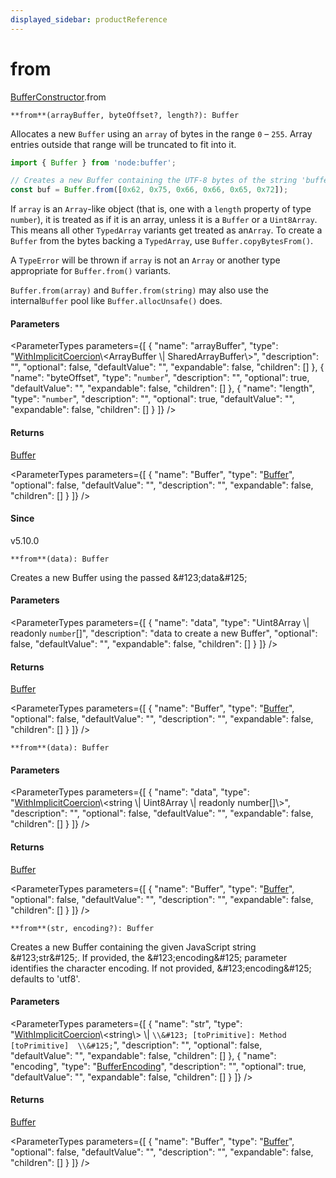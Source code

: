 ```yaml
---
displayed_sidebar: productReference
---
```



# from

[BufferConstructor](../../interfaces/BufferConstructor.mdx).from

`**from**(arrayBuffer, byteOffset?, length?): Buffer`

Allocates a new `Buffer` using an `array` of bytes in the range `0` – `255`.
Array entries outside that range will be truncated to fit into it.

```js
import { Buffer } from 'node:buffer';

// Creates a new Buffer containing the UTF-8 bytes of the string 'buffer'.
const buf = Buffer.from([0x62, 0x75, 0x66, 0x66, 0x65, 0x72]);
```

If `array` is an `Array`\-like object (that is, one with a `length` property of
type `number`), it is treated as if it is an array, unless it is a `Buffer` or
a `Uint8Array`. This means all other `TypedArray` variants get treated as an`Array`. To create a `Buffer` from the bytes backing a `TypedArray`, use `Buffer.copyBytesFrom()`.

A `TypeError` will be thrown if `array` is not an `Array` or another type
appropriate for `Buffer.from()` variants.

`Buffer.from(array)` and `Buffer.from(string)` may also use the internal`Buffer` pool like `Buffer.allocUnsafe()` does.

#### Parameters

<ParameterTypes parameters={[
  {
    "name": "arrayBuffer",
    "type": "[WithImplicitCoercion](../../types/WithImplicitCoercion.mdx)\\&#60;ArrayBuffer \\| SharedArrayBuffer\\&#62;",
    "description": "",
    "optional": false,
    "defaultValue": "",
    "expandable": false,
    "children": []
  },
  {
    "name": "byteOffset",
    "type": "`number`",
    "description": "",
    "optional": true,
    "defaultValue": "",
    "expandable": false,
    "children": []
  },
  {
    "name": "length",
    "type": "`number`",
    "description": "",
    "optional": true,
    "defaultValue": "",
    "expandable": false,
    "children": []
  }
]} />

#### Returns

[Buffer](../../variables/Buffer-1.mdx)

<ParameterTypes parameters={[
  {
    "name": "Buffer",
    "type": "[Buffer](../../variables/Buffer-1.mdx)",
    "optional": false,
    "defaultValue": "",
    "description": "",
    "expandable": false,
    "children": []
  }
]} />

#### Since

v5.10.0

`**from**(data): Buffer`

Creates a new Buffer using the passed \&#123;data\&#125;

#### Parameters

<ParameterTypes parameters={[
  {
    "name": "data",
    "type": "Uint8Array \\| readonly `number`[]",
    "description": "data to create a new Buffer",
    "optional": false,
    "defaultValue": "",
    "expandable": false,
    "children": []
  }
]} />

#### Returns

[Buffer](../../variables/Buffer-1.mdx)

<ParameterTypes parameters={[
  {
    "name": "Buffer",
    "type": "[Buffer](../../variables/Buffer-1.mdx)",
    "optional": false,
    "defaultValue": "",
    "description": "",
    "expandable": false,
    "children": []
  }
]} />

`**from**(data): Buffer`

#### Parameters

<ParameterTypes parameters={[
  {
    "name": "data",
    "type": "[WithImplicitCoercion](../../types/WithImplicitCoercion.mdx)\\&#60;string \\| Uint8Array \\| readonly number[]\\&#62;",
    "description": "",
    "optional": false,
    "defaultValue": "",
    "expandable": false,
    "children": []
  }
]} />

#### Returns

[Buffer](../../variables/Buffer-1.mdx)

<ParameterTypes parameters={[
  {
    "name": "Buffer",
    "type": "[Buffer](../../variables/Buffer-1.mdx)",
    "optional": false,
    "defaultValue": "",
    "description": "",
    "expandable": false,
    "children": []
  }
]} />

`**from**(str, encoding?): Buffer`

Creates a new Buffer containing the given JavaScript string \&#123;str\&#125;.
If provided, the \&#123;encoding\&#125; parameter identifies the character encoding.
If not provided, \&#123;encoding\&#125; defaults to 'utf8'.

#### Parameters

<ParameterTypes parameters={[
  {
    "name": "str",
    "type": "[WithImplicitCoercion](../../types/WithImplicitCoercion.mdx)\\&#60;string\\&#62; \\| `\\&#123; [toPrimitive]: Method [toPrimitive]  \\&#125;`",
    "description": "",
    "optional": false,
    "defaultValue": "",
    "expandable": false,
    "children": []
  },
  {
    "name": "encoding",
    "type": "[BufferEncoding](../../types/BufferEncoding.mdx)",
    "description": "",
    "optional": true,
    "defaultValue": "",
    "expandable": false,
    "children": []
  }
]} />

#### Returns

[Buffer](../../variables/Buffer-1.mdx)

<ParameterTypes parameters={[
  {
    "name": "Buffer",
    "type": "[Buffer](../../variables/Buffer-1.mdx)",
    "optional": false,
    "defaultValue": "",
    "description": "",
    "expandable": false,
    "children": []
  }
]} />
